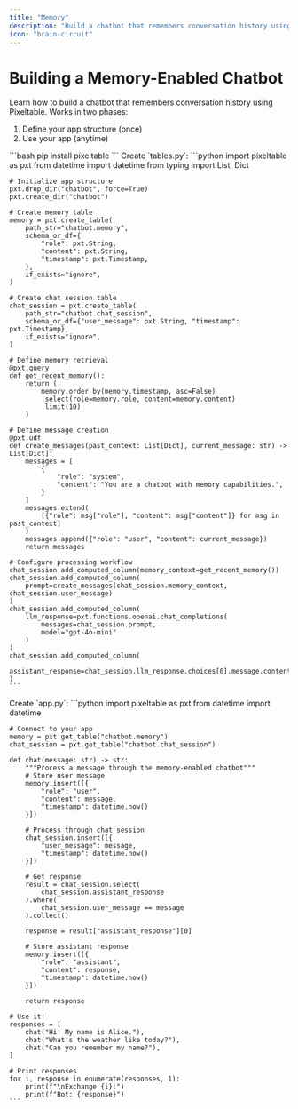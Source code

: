 ```yaml
---
title: "Memory"
description: "Build a chatbot that remembers conversation history using Pixeltable"
icon: "brain-circuit"
---
```


# Building a Memory-Enabled Chatbot

Learn how to build a chatbot that remembers conversation history using Pixeltable. Works in two phases:
1. Define your app structure (once)
2. Use your app (anytime)

<Steps>
  <Step title="Install Dependencies">
    ```bash
    pip install pixeltable
    ```
  </Step>

  <Step title="Define Your Backend Tables" icon="table">
    Create `tables.py`:
    ```python
    import pixeltable as pxt
    from datetime import datetime
    from typing import List, Dict

    # Initialize app structure
    pxt.drop_dir("chatbot", force=True)
    pxt.create_dir("chatbot")

    # Create memory table
    memory = pxt.create_table(
        path_str="chatbot.memory",
        schema_or_df={
            "role": pxt.String,
            "content": pxt.String,
            "timestamp": pxt.Timestamp,
        },
        if_exists="ignore",
    )

    # Create chat session table
    chat_session = pxt.create_table(
        path_str="chatbot.chat_session",
        schema_or_df={"user_message": pxt.String, "timestamp": pxt.Timestamp},
        if_exists="ignore",
    )

    # Define memory retrieval
    @pxt.query
    def get_recent_memory():
        return (
            memory.order_by(memory.timestamp, asc=False)
            .select(role=memory.role, content=memory.content)
            .limit(10)
        )

    # Define message creation
    @pxt.udf
    def create_messages(past_context: List[Dict], current_message: str) -> List[Dict]:
        messages = [
            {
                "role": "system",
                "content": "You are a chatbot with memory capabilities.",
            }
        ]
        messages.extend(
            [{"role": msg["role"], "content": msg["content"]} for msg in past_context]
        )
        messages.append({"role": "user", "content": current_message})
        return messages

    # Configure processing workflow
    chat_session.add_computed_column(memory_context=get_recent_memory())
    chat_session.add_computed_column(
        prompt=create_messages(chat_session.memory_context, chat_session.user_message)
    )
    chat_session.add_computed_column(
        llm_response=pxt.functions.openai.chat_completions(
            messages=chat_session.prompt,
            model="gpt-4o-mini"
        )
    )
    chat_session.add_computed_column(
        assistant_response=chat_session.llm_response.choices[0].message.content
    )
    ```
  </Step>

  <Step title="Use Your App" icon="play">
    Create `app.py`:
    ```python
    import pixeltable as pxt
    from datetime import datetime

    # Connect to your app
    memory = pxt.get_table("chatbot.memory")
    chat_session = pxt.get_table("chatbot.chat_session")

    def chat(message: str) -> str:
        """Process a message through the memory-enabled chatbot"""
        # Store user message
        memory.insert([{
            "role": "user",
            "content": message,
            "timestamp": datetime.now()
        }])

        # Process through chat session
        chat_session.insert([{
            "user_message": message,
            "timestamp": datetime.now()
        }])

        # Get response
        result = chat_session.select(
            chat_session.assistant_response
        ).where(
            chat_session.user_message == message
        ).collect()
        
        response = result["assistant_response"][0]

        # Store assistant response
        memory.insert([{
            "role": "assistant",
            "content": response,
            "timestamp": datetime.now()
        }])

        return response

    # Use it!
    responses = [
        chat("Hi! My name is Alice."),
        chat("What's the weather like today?"),
        chat("Can you remember my name?"),
    ]

    # Print responses
    for i, response in enumerate(responses, 1):
        print(f"\nExchange {i}:")
        print(f"Bot: {response}")
    ```
  </Step>
</Steps>
